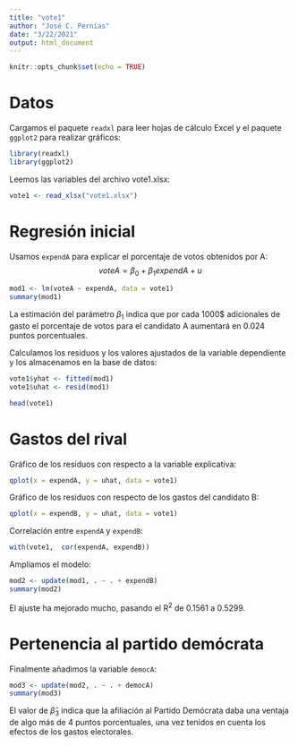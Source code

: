 ```yaml
---
title: "vote1"
author: "José C. Pernías"
date: "3/22/2021"
output: html_document
---
```


```r
knitr::opts_chunk$set(echo = TRUE)
```

# Datos

Cargamos el paquete `readxl` para leer hojas de cálculo Excel y el paquete 
`ggplot2` para realizar gráficos:
```r
library(readxl)
library(ggplot2)
```

Leemos las variables del archivo vote1.xlsx:
```r
vote1 <- read_xlsx("vote1.xlsx")
```

# Regresión inicial

Usamos `expendA` para explicar el porcentaje de votos obtenidos por A:
$$
 voteA = \beta_0 + \beta_1 expendA + u
$$
```r
mod1 <- lm(voteA ~ expendA, data = vote1)
summary(mod1)
```
La estimación del parámetro $\beta_1$ indica que por cada 1000$ adicionales de 
gasto el porcentaje de votos para el candidato A aumentará en 0.024 puntos 
porcentuales. 

Calculamos los residuos y los valores ajustados de la variable dependiente y 
los almacenamos en la base de datos: 
```r
vote1$yhat <- fitted(mod1)
vote1$uhat <- resid(mod1)

head(vote1)
```

# Gastos del rival 

Gráfico de los residuos con respecto a la variable explicativa:
```r
qplot(x = expendA, y = uhat, data = vote1)
```

Gráfico de los residuos con respecto de los gastos del candidato B:
```r
qplot(x = expendB, y = uhat, data = vote1)
```

Correlación entre `expendA` y `expendB`:
```r
with(vote1,  cor(expendA, expendB))
```

Ampliamos el modelo:
```r
mod2 <- update(mod1, . ~ . + expendB)
summary(mod2)
```

El ajuste ha mejorado mucho, pasando el R$^2$ de 0.1561 a 0.5299.


# Pertenencia al partido demócrata

Finalmente añadimos la variable `democA`:

```r
mod3 <- update(mod2, . ~ . + democA)
summary(mod3)
```

El valor de $\hat{\beta}_3$ indica que la afiliación al Partido Demócrata daba
una ventaja de algo más de 4 puntos porcentuales, una vez tenidos en cuenta los
efectos de los gastos electorales.


